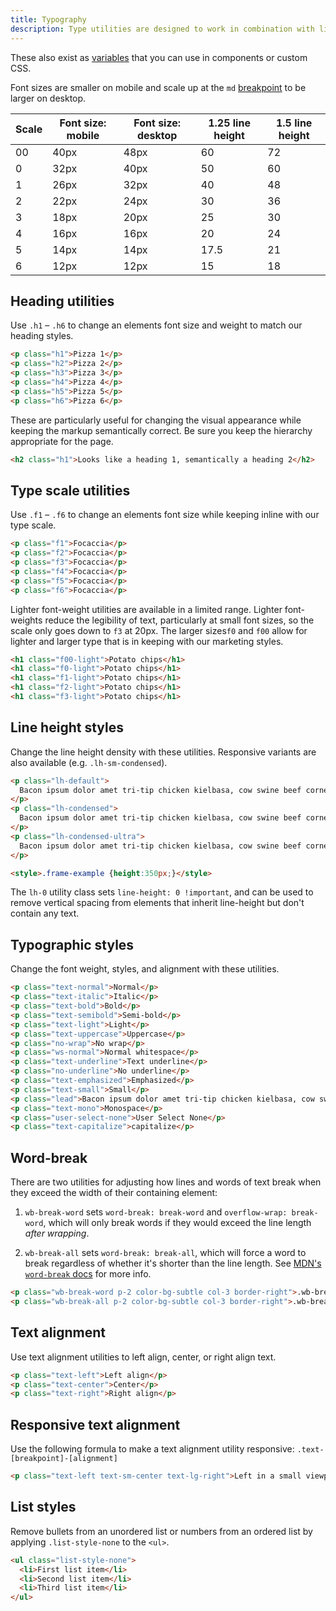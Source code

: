 ```yaml
---
title: Typography
description: Type utilities are designed to work in combination with line-height utilities so as to result in more sensible numbers wherever possible.
---
```


These also exist as [variables](/support/typography#typography-variables) that you can use in components or custom CSS.

Font sizes are smaller on mobile and scale up at the `md` [breakpoint](/support/breakpoints) to be larger on desktop.

| Scale | Font size: mobile | Font size: desktop | 1.25 line height | 1.5 line height |
| --- | --- | --- | --- | --- |
| 00 | 40px | 48px | 60 | 72 |
| 0 | 32px | 40px | 50 | 60 |
| 1 | 26px | 32px | 40 | 48 |
| 2 | 22px | 24px | 30 | 36 |
| 3 | 18px | 20px | 25 | 30 |
| 4 | 16px | 16px | 20 | 24 |
| 5 | 14px | 14px | 17.5 | 21 |
| 6 | 12px | 12px | 15 | 18 |


## Heading utilities

Use `.h1` – `.h6` to change an elements font size and weight to match our heading styles.

```html live
<p class="h1">Pizza 1</p>
<p class="h2">Pizza 2</p>
<p class="h3">Pizza 3</p>
<p class="h4">Pizza 4</p>
<p class="h5">Pizza 5</p>
<p class="h6">Pizza 6</p>
```

These are particularly useful for changing the visual appearance while keeping the markup semantically correct. Be sure you keep the hierarchy appropriate for the page.

```html live
<h2 class="h1">Looks like a heading 1, semantically a heading 2</h2>
```

## Type scale utilities

Use `.f1` – `.f6` to change an elements font size while keeping inline with our type scale.

```html live
<p class="f1">Focaccia</p>
<p class="f2">Focaccia</p>
<p class="f3">Focaccia</p>
<p class="f4">Focaccia</p>
<p class="f5">Focaccia</p>
<p class="f6">Focaccia</p>
```

Lighter font-weight utilities are available in a limited range. Lighter font-weights reduce the legibility of text, particularly at small font sizes, so the scale only goes down to `f3` at 20px. The larger sizes`f0` and `f00` allow for lighter and larger type that is in keeping with our marketing styles.

```html live
<h1 class="f00-light">Potato chips</h1>
<h1 class="f0-light">Potato chips</h1>
<h1 class="f1-light">Potato chips</h1>
<h1 class="f2-light">Potato chips</h1>
<h1 class="f3-light">Potato chips</h1>
```

## Line height styles

Change the line height density with these utilities. Responsive variants are also available (e.g. `.lh-sm-condensed`).

```html live
<p class="lh-default">
  Bacon ipsum dolor amet tri-tip chicken kielbasa, cow swine beef corned beef ground round prosciutto hamburger porchetta sausage alcatra tail. Jowl chuck biltong flank meatball, beef short ribs. Jowl tenderloin ground round, short loin tri-tip ribeye picanha filet mignon pig chicken kielbasa t-bone fatback. Beef ribs meatball chicken corned beef salami.
</p>
<p class="lh-condensed">
  Bacon ipsum dolor amet tri-tip chicken kielbasa, cow swine beef corned beef ground round prosciutto hamburger porchetta sausage alcatra tail. Jowl chuck biltong flank meatball, beef short ribs. Jowl tenderloin ground round, short loin tri-tip ribeye picanha filet mignon pig chicken kielbasa t-bone fatback. Beef ribs meatball chicken corned beef salami.
</p>
<p class="lh-condensed-ultra">
  Bacon ipsum dolor amet tri-tip chicken kielbasa, cow swine beef corned beef ground round prosciutto hamburger porchetta sausage alcatra tail. Jowl chuck biltong flank meatball, beef short ribs. Jowl tenderloin ground round, short loin tri-tip ribeye picanha filet mignon pig chicken kielbasa t-bone fatback. Beef ribs meatball chicken corned beef salami.
</p>

<style>.frame-example {height:350px;}</style>
```

The `lh-0` utility class sets `line-height: 0 !important`, and can be used to remove vertical spacing from elements that inherit line-height but don't contain any text.

## Typographic styles
Change the font weight, styles, and alignment with these utilities.

```html live
<p class="text-normal">Normal</p>
<p class="text-italic">Italic</p>
<p class="text-bold">Bold</p>
<p class="text-semibold">Semi-bold</p>
<p class="text-light">Light</p>
<p class="text-uppercase">Uppercase</p>
<p class="no-wrap">No wrap</p>
<p class="ws-normal">Normal whitespace</p>
<p class="text-underline">Text underline</p>
<p class="no-underline">No underline</p>
<p class="text-emphasized">Emphasized</p>
<p class="text-small">Small</p>
<p class="lead">Bacon ipsum dolor amet tri-tip chicken kielbasa, cow swine beef corned beef ground round prosciutto hamburger porchetta sausage alcatra tail.</p>
<p class="text-mono">Monospace</p>
<p class="user-select-none">User Select None</p>
<p class="text-capitalize">capitalize</p>
```

## Word-break
There are two utilities for adjusting how lines and words of text break when they exceed the width of their containing element:

1. `wb-break-word` sets `word-break: break-word` and `overflow-wrap: break-word`, which will only break words if they would exceed the line length _after wrapping_.

2. `wb-break-all` sets `word-break: break-all`, which will force a word to break regardless of whether it's shorter than the line length. See [MDN's `word-break` docs](https://developer.mozilla.org/en-US/docs/Web/CSS/word-break#Values) for more info.

```html live
<p class="wb-break-word p-2 color-bg-subtle col-3 border-right">.wb-break-word will only break long words that exceed the line length, such as supercalifragilisticexpialidocious. Long words like "exceedingly" will simply break to the next line.</p>
<p class="wb-break-all p-2 color-bg-subtle col-3 border-right">.wb-break-all will break any word that meets the end its line, and should be used sparingly. As you can see here, it's not particularly nice to read text that breaks in weird places.</p>
```


## Text alignment

 Use text alignment utilities to left align, center, or right align text.

```html live
<p class="text-left">Left align</p>
<p class="text-center">Center</p>
<p class="text-right">Right align</p>
```

## Responsive text alignment

Use the following formula to make a text alignment utility responsive: `.text-[breakpoint]-[alignment]`

```html live
<p class="text-left text-sm-center text-lg-right">Left in a small viewport, centered in mid-sized viewports, and right aligned in larger viewports</p>
```

## List styles

Remove bullets from an unordered list or numbers from an ordered list by applying `.list-style-none` to the `<ul>`.

```html live
<ul class="list-style-none">
  <li>First list item</li>
  <li>Second list item</li>
  <li>Third list item</li>
</ul>
```
